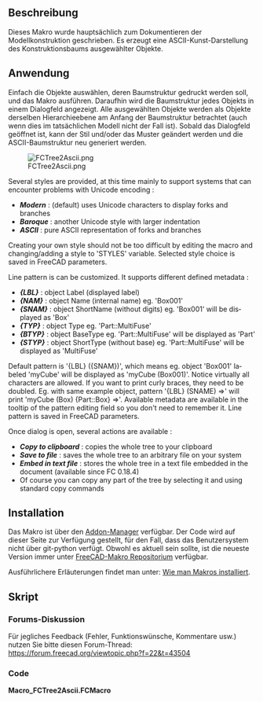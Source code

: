 <languages/>

{{Macro/de
|Name=Baum zu ASCII
|Description=Dieses Makro generiert eine ASCII-Kunst-Darstellung des Baums der ausgewählten Objekte
|Author=OpenBrain
|Date=2020-03-23
|Version=0.6
|FCVersion=0.17+
}}

<span id="Description"></span>
==Beschreibung==

Dieses Makro wurde hauptsächlich zum Dokumentieren der Modellkonstruktion geschrieben. Es erzeugt eine ASCII-Kunst-Darstellung des Konstruktionsbaums ausgewählter Objekte.

<span id="Usage"></span>
==Anwendung==

Einfach die Objekte auswählen, deren Baumstruktur gedruckt werden soll, und das Makro ausführen. Daraufhin wird die Baumstruktur jedes Objekts in einem Dialogfeld angezeigt. Alle ausgewählten Objekte werden als Objekte derselben Hierarchieebene am Anfang der Baumstruktur betrachtet (auch wenn dies im tatsächlichen Modell nicht der Fall ist). Sobald das Dialogfeld geöffnet ist, kann der Stil und/oder das Muster geändert werden und die ASCII-Baumstruktur neu generiert werden.

[[File:FCTree2Ascii.png]]

<div lang="en" dir="ltr" class="mw-content-ltr">
Several styles are provided, at this time mainly to support systems that can encounter problems with Unicode encoding :
* '''''Modern''''' : (default) uses Unicode characters to display forks and branches
* '''''Baroque''''' : another Unicode style with larger indentation
* '''''ASCII''''' : pure ASCII representation of forks and branches
Creating your own style should not be too difficult by editing the macro and changing/adding a style to 'STYLES' variable. Selected style choice is saved in FreeCAD parameters.
</div>

<div lang="en" dir="ltr" class="mw-content-ltr">
Line pattern is can be customized. It supports different defined metadata :
* '''''{LBL}''''' : object Label (displayed label)
* '''''{NAM}''''' : object Name (internal name) eg. 'Box001'
* '''''{SNAM}''''' : object ShortName (without digits) eg. 'Box001' will be displayed as 'Box'
* '''''{TYP}''''' : object Type eg. 'Part::MultiFuse'
* '''''{BTYP}''''' : object BaseType eg. 'Part::MultiFuse' will be displayed as 'Part'
* '''''{STYP}''''' : object ShortType (without base) eg. 'Part::MultiFuse' will be displayed as 'MultiFuse'
Default pattern is '{LBL} ({SNAM})', which means eg. object 'Box001' labeled 'myCube' will be displayed as 'myCube (Box001)'.
Notice virtually all characters are allowed. If you want to print curly braces, they need to be doubled. Eg. with same example object, pattern '{LBL} (SNAME) {{{TYP}}} =>' will print 'myCube (Box) {Part::Box} =>'. Available metadata are available in the tooltip of the pattern editing field so you don't need to remember it. Line pattern is saved in FreeCAD parameters.
</div>

<div lang="en" dir="ltr" class="mw-content-ltr">
Once dialog is open, several actions are available :
* '''''Copy to clipboard''''' : copies the whole tree to your clipboard
* '''''Save to file''''' : saves the whole tree to an arbitrary file on your system
* '''''Embed in text file''''' : stores the whole tree in a text file embedded in the document (available since FC 0.18.4)
* Of course you can copy any part of the tree by selecting it and using standard copy commands
</div>

==Installation==

Das Makro ist über den [[Std_AddonMgr/de|Addon-Manager]] verfügbar.
Der Code wird auf dieser Seite zur Verfügung gestellt, für den Fall, dass das Benutzersystem nicht über git-python verfügt. Obwohl es aktuell sein sollte, ist die neueste Version immer unter [https://github.com/FreeCAD/FreeCAD-macros/blob/master/Information/TreeToAscii.FCMacro FreeCAD-Makro Repositorium] verfügbar.

Ausführlichere Erläuterungen findet man unter: [[How to install macros/de|Wie man Makros installiert]].

<span id="Script"></span>
==Skript==

<span id="Forum_discussion"></span>
===Forums-Diskussion===

Für jegliches Feedback (Fehler, Funktionswünsche, Kommentare usw.) nutzen Sie bitte diesen Forum-Thread: https://forum.freecad.org/viewtopic.php?f=22&t=43504

===Code===

'''Macro_FCTree2Ascii.FCMacro'''

{{MacroCode|code=
<nowiki>
#!/usr/bin/python
#####################################
# Copyright (c) openBrain 2020
# Licensed under LGPL v2
#
# This FreeCAD macro prints the Tree of selected object(s) as ASCII art.
# Several styles are available. Tree branch pattern is customizable.
# It can export to clipboard, file or embedded text document.
# This mainly aims at documenting the model.
#
# Version history :
# *0.6 : introduce last fork string definition, add new style
# *0.5 : beta release
#
#####################################

# -*- coding: utf-8 -*-

__Name__ = 'TreeToAscii'
__Comment__ = 'Prints the Tree of selected object(s) as ASCII art'
__Author__ = 'openBrain'
__Version__ = '0.6'
__Date__ = '2020-03-23'
__License__ = 'LGPL v2'
__Web__ = 'https://wiki.freecad.org/Macro_TreeToAscii'
__Wiki__ = 'https://wiki.freecad.org/Macro_TreeToAscii'
__Icon__ = ''
__Help__ = 'Select object(s) you want to print the tree then run'
__Status__ = 'Beta'
__Requires__ = 'FreeCAD >= 0.17'
__Communication__ = 'https://forum.freecad.org/viewtopic.php?f=22&t=43504'

import FreeCAD as App
import FreeCADGui as Gui
from PySide import QtGui, QtCore  # Special FreeCAD's PySide, which may be PySide2!

PREF_PATH = 'User parameter:BaseApp/Preferences/Mod/TreeToAscii'
PREF_PATTERN = 'TreePattern'
PREF_STYLE = 'TreeStyle'
STYLES = {  # defines styles as NAME : [ branch str, fork str, opt:last fork str]
    'Modern' : [' │ ', ' ├ ', ' └ '],  # Unicode U+251C, Unicode U+2502
    'Baroque' : [' │  ', ' ├─ ',  ' └─ '],
    'ASCII' : [' | ', ' \\_']
    }
DEF_PATTERN = '{LBL} ({SNAM})'
DEF_STYLE = list(STYLES.keys())[0]

g_ascii_tree=""

def printChildren(objs=None, level=0, baseline=''):
    """Build ASCII tree by recursive call"""
    global g_ascii_tree
    for cnt, obj in enumerate(objs,1):
        data = {
            "LBL" : obj.Label,
            "NAM" : obj.Name,
            "SNAM" : "".join(filter(str.isalpha, obj.Name)),
            "TYP" : obj.TypeId,
            "BTYP" : obj.TypeId.partition('::')[0],
            "STYP" : obj.TypeId.rpartition('::')[-1]
        }
        branch_str = STYLES[gen_style.currentText()][0]
        fork_str = STYLES[gen_style.currentText()][1]
        last_fork_str = STYLES[gen_style.currentText()][-1]
        if cnt == len(objs):
            g_ascii_tree += baseline + last_fork_str
        else:
            g_ascii_tree += baseline + fork_str
        try:
            g_ascii_tree += gen_pattern.text().format(**data)
        except (ValueError, IndexError, KeyError):
            g_ascii_tree = 'Error in generating pattern'
            return
        g_ascii_tree += '\n'
        if cnt == len(objs):
            baselinechi = baseline + ' '*len(branch_str)
        else:
            baselinechi = baseline + branch_str
        printChildren(obj.ViewObject.claimChildren(), level + 1, baselinechi)

def copyToClip():
    """Copies ASCII tree to clipboard"""
    tree_view.selectAll()
    tree_view.copy()
    tree_view.setPlainText("Copied to clipboard")
    QtCore.QTimer.singleShot(3000, lambda:tree_view.setPlainText(g_ascii_tree))

def saveToFile():
    """Saves ASCII tree to user system file"""
    _path = QtGui.QFileDialog.getSaveFileName()
    if _path[0]:
        save_file = QtCore.QFile(_path[0])
        if save_file.open(QtCore.QFile.ReadWrite):
            save_fileContent = QtCore.QTextStream(save_file)
            save_fileContent << g_ascii_tree
            save_file.flush()
            save_file.close()
            tree_view.setPlainText("Saved to file : " + _path[0])
        else:
            tree_view.setPlainText("ERROR : Can't open file : " + _path[0])
        QtCore.QTimer.singleShot(3000, lambda:tree_view.setPlainText(g_ascii_tree))

def embedToText():
    """Stores ASCII tree into an embedded document"""
    text_doc = None
    try:
        text_doc = App.ActiveDocument.addObject("App::TextDocument","ModelTree")
    except:
        tree_view.setPlainText("ERROR : can't create Text document. Maybe your version is too old")
    if text_doc:
        text_doc.Text = g_ascii_tree
        tree_view.setPlainText("Embedded to text document : " + text_doc.Label)
    QtCore.QTimer.singleShot(3000, lambda:tree_view.setPlainText(g_ascii_tree))

def updateTxt():
    """Updates ASCII tree"""
    global g_ascii_tree
    g_ascii_tree=""
    printChildren(Gui.Selection.getSelection())
    tree_view.setPlainText(g_ascii_tree)


def onGenerate():
    """Called when updating ASCII tree"""
    p.SetString(PREF_PATTERN, gen_pattern.text())
    p.SetString(PREF_STYLE, gen_style.currentText())
    updateTxt()

# Get saved parameters or use defaults.
p = App.ParamGet(PREF_PATH)
g_name_pattern = p.GetString(PREF_PATTERN, DEF_PATTERN)
g_tree_style = p.GetString(PREF_STYLE, DEF_STYLE)
if g_tree_style not in STYLES:
    g_tree_style = DEF_STYLE

# Build UI and show
dlg = QtGui.QDialog(Gui.getMainWindow(), QtCore.Qt.Tool)
dlg_layout = QtGui.QVBoxLayout(dlg)
gen_layout = QtGui.QHBoxLayout()
gen_pattern = QtGui.QLineEdit(g_name_pattern, dlg)
gen_pattern.setToolTip("""Defined variables are :
    {LBL} : object Label
    {NAM} : object Name
    {SNAM} : object ShortName (without digits)
    {TYP} : object Type
    {BTYP} : object BaseType
    {STYP} : object ShortType (without base)
If you need to print curly braces, they have to be doubled""")
gen_run = QtGui.QPushButton("Generate",dlg)
gen_run.clicked.connect(onGenerate)
gen_style = QtGui.QComboBox(dlg)
gen_style.addItems(list(STYLES.keys()))
gen_style.setCurrentIndex(list(STYLES.keys()).index(g_tree_style))
gen_layout.addWidget(QtGui.QLabel("Generating pattern: "))
gen_layout.addWidget(gen_pattern)
gen_layout.addWidget(QtGui.QLabel("Style : "))
gen_layout.addWidget(gen_style)
gen_layout.addWidget(gen_run)
tree_view = QtGui.QPlainTextEdit(g_ascii_tree)
tree_view.setReadOnly(True)
tree_view.setMinimumWidth(Gui.getMainWindow().width()/2)
tree_view.setMinimumHeight(Gui.getMainWindow().height()/2)
tree_view.setLineWrapMode(QtGui.QPlainTextEdit.NoWrap)
button_box = QtGui.QDialogButtonBox()
copy_clip_but = QtGui.QPushButton("Copy to clipboard", button_box)
button_box.addButton(copy_clip_but, QtGui.QDialogButtonBox.ActionRole)
copy_clip_but.clicked.connect(copyToClip)
_but = QtGui.QPushButton("Save to file", button_box)
button_box.addButton(_but, QtGui.QDialogButtonBox.ActionRole)
_but.clicked.connect(saveToFile)
store_embed_but = QtGui.QPushButton("Embed in a text file", button_box)
button_box.addButton(store_embed_but, QtGui.QDialogButtonBox.ActionRole)
store_embed_but.clicked.connect(embedToText)
close_dlg_but = QtGui.QPushButton("Close", button_box)
button_box.addButton(close_dlg_but, QtGui.QDialogButtonBox.RejectRole)
button_box.rejected.connect(dlg.reject)
dlg_layout.insertLayout(0,gen_layout)
dlg_layout.addWidget(tree_view)
dlg_layout.addWidget(button_box)
updateTxt()
dlg.exec_()
</nowiki>
}}